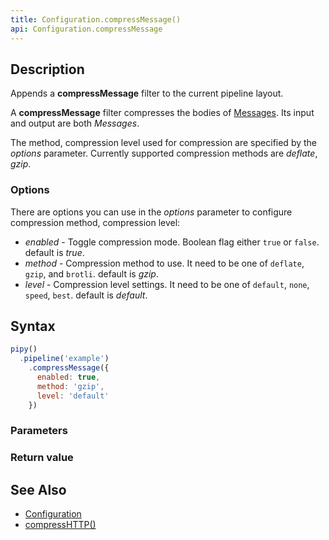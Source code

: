 ```yaml
---
title: Configuration.compressMessage()
api: Configuration.compressMessage
---
```


## Description

Appends a **compressMessage** filter to the current pipeline layout.

A **compressMessage** filter compresses the bodies of [Messages](/reference/api/Message). Its input and output are both _Messages_.

<FilterDiagram
  name="compressMessage"
  input="Message"
  output="Message"
/>

The method, compression level used for compression are specified by the _options_ parameter. Currently supported compression methods are _deflate_, _gzip_.

### Options

There are options you can use in the _options_ parameter to configure compression method, compression level:

- _enabled_ - Toggle compression mode. Boolean flag either `true` or `false`. default is _true_.
- _method_ - Compression method to use. It need to be one of `deflate`, `gzip`, and `brotli`. default is _gzip_.
- _level_  - Compression level settings. It need to be one of `default`, `none`, `speed`, `best`. default is _default_.

## Syntax

``` js
pipy()
  .pipeline('example')
    .compressMessage({
      enabled: true,
      method: 'gzip',
      level: 'default'
    })
```

### Parameters

<Parameters/>

### Return value

<ReturnValue/>

## See Also

* [Configuration](/reference/api/Configuration)
* [compressHTTP()](/reference/api/Configuration/compressHTTP)
